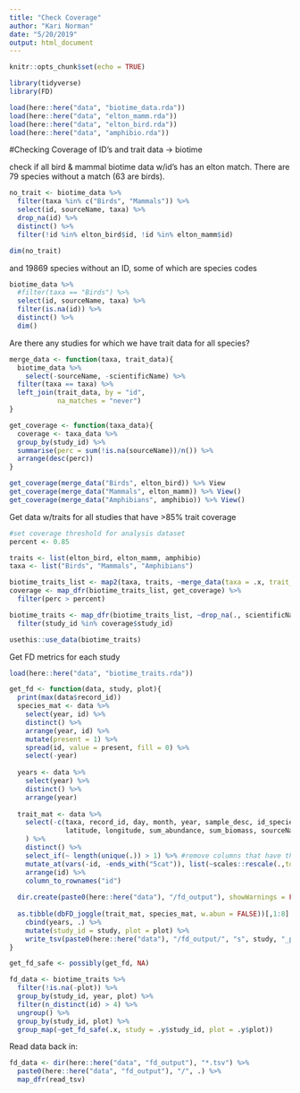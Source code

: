 ```yaml
---
title: "Check Coverage"
author: "Kari Norman"
date: "5/20/2019"
output: html_document
---
```


```r
knitr::opts_chunk$set(echo = TRUE)
```

```r
library(tidyverse)
library(FD)
```

```r
load(here::here("data", "biotime_data.rda"))
load(here::here("data", "elton_mamm.rda"))
load(here::here("data", "elton_bird.rda"))
load(here::here("data", "amphibio.rda"))
```

#Checking Coverage of ID's and trait data -> biotime

check if all bird & mammal biotime data w/id's has an elton match. There are 79 species without a match (63 are birds).
```r
no_trait <- biotime_data %>%
  filter(taxa %in% c("Birds", "Mammals")) %>%
  select(id, sourceName, taxa) %>%
  drop_na(id) %>%
  distinct() %>%
  filter(!id %in% elton_bird$id, !id %in% elton_mamm$id)

dim(no_trait)
```

and 19869 species without an ID, some of which are species codes
```r
biotime_data %>%
  #filter(taxa == "Birds") %>%
  select(id, sourceName, taxa) %>%
  filter(is.na(id)) %>%
  distinct() %>%
  dim()
```

Are there any studies for which we have trait data for all species?
```r
merge_data <- function(taxa, trait_data){
  biotime_data %>%
    select(-sourceName, -scientificName) %>%
  filter(taxa == taxa) %>%
  left_join(trait_data, by = "id",
            na_matches = "never")
}

get_coverage <- function(taxa_data){
  coverage <- taxa_data %>%
  group_by(study_id) %>%
  summarise(perc = sum(!is.na(sourceName))/n()) %>%
  arrange(desc(perc))
}

get_coverage(merge_data("Birds", elton_bird)) %>% View
get_coverage(merge_data("Mammals", elton_mamm)) %>% View()
get_coverage(merge_data("Amphibians", amphibio)) %>% View()
```

Get data w/traits for all studies that have >85% trait coverage
```r
#set coverage threshold for analysis dataset
percent <- 0.85

traits <- list(elton_bird, elton_mamm, amphibio)
taxa <- list("Birds", "Mammals", "Amphibians")

biotime_traits_list <- map2(taxa, traits, ~merge_data(taxa = .x, trait_data = .y))
coverage <- map_dfr(biotime_traits_list, get_coverage) %>%
  filter(perc > percent)

biotime_traits <- map_dfr(biotime_traits_list, ~drop_na(., scientificName)) %>%
  filter(study_id %in% coverage$study_id)
```

```r
usethis::use_data(biotime_traits)
```

Get FD metrics for each study 
```r
load(here::here("data", "biotime_traits.rda"))

get_fd <- function(data, study, plot){
  print(max(data$record_id))
  species_mat <- data %>%
    select(year, id) %>% 
    distinct() %>%
    arrange(year, id) %>%
    mutate(present = 1) %>%
    spread(id, value = present, fill = 0) %>%
    select(-year)
  
  years <- data %>% 
    select(year) %>%
    distinct() %>%
    arrange(year)
  
  trait_mat <- data %>%
    select(-c(taxa, record_id, day, month, year, sample_desc, id_species, 
              latitude, longitude, sum_abundance, sum_biomass, sourceName, scientificName)
    ) %>%
    distinct() %>%
    select_if(~ length(unique(.)) > 1) %>% #remove columns that have the same value for all columns
    mutate_at(vars(-id, -ends_with("5cat")), list(~scales::rescale(.,to=c(0, 1)))) %>% #rescale variables
    arrange(id) %>%
    column_to_rownames("id")
  
  dir.create(paste0(here::here("data"), "/fd_output"), showWarnings = FALSE)
  
  as.tibble(dbFD_joggle(trait_mat, species_mat, w.abun = FALSE))[,1:8] %>%
    cbind(years, .) %>%
    mutate(study_id = study, plot = plot) %>%
    write_tsv(paste0(here::here("data"), "/fd_output/", "s", study, "_p", plot, "_fd.tsv"))
}

get_fd_safe <- possibly(get_fd, NA)

fd_data <- biotime_traits %>% 
  filter(!is.na(-plot)) %>%
  group_by(study_id, year, plot) %>%
  filter(n_distinct(id) > 4) %>%
  ungroup() %>%
  group_by(study_id, plot) %>%
  group_map(~get_fd_safe(.x, study = .y$study_id, plot = .y$plot))
```

Read data back in:
```r
fd_data <- dir(here::here("data", "fd_output"), "*.tsv") %>%
  paste0(here::here("data", "fd_output"), "/", .) %>%
  map_dfr(read_tsv)
```


